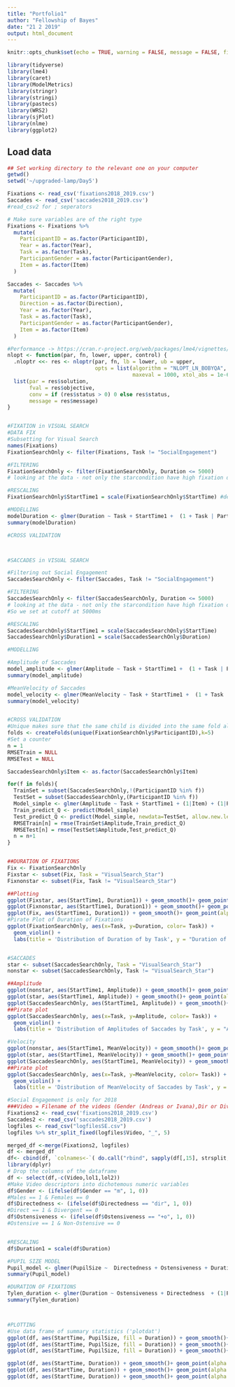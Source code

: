 ```yaml
---
title: "Portfolio1"
author: "Fellowship of Bayes"
date: "21 2 2019"
output: html_document
---
```


```r
knitr::opts_chunk$set(echo = TRUE, warning = FALSE, message = FALSE, fig.align = 'center')
```

```r
library(tidyverse)
library(lme4)
library(caret)
library(ModelMetrics)
library(stringr)
library(stringi)
library(pastecs)
library(WRS2)
library(sjPlot)
library(nlme) 
library(ggplot2)
```

## Load data

```r
## Set working directory to the relevant one on your computer
getwd()
setwd('~/upgraded-lamp/Day5')

Fixations <- read_csv('fixations2018_2019.csv') 
Saccades <- read_csv('saccades2018_2019.csv')
#read_csv2 for ; seperators

# Make sure variables are of the right type
Fixations <- Fixations %>%
  mutate(
    ParticipantID = as.factor(ParticipantID),
    Year = as.factor(Year),
    Task = as.factor(Task),
    ParticipantGender = as.factor(ParticipantGender),
    Item = as.factor(Item)
  )

Saccades <- Saccades %>%
  mutate(
    ParticipantID = as.factor(ParticipantID),
    Direction = as.factor(Direction),
    Year = as.factor(Year),
    Task = as.factor(Task),
    ParticipantGender = as.factor(ParticipantGender),
    Item = as.factor(Item)
  )

```

```r
#Performance -> https://cran.r-project.org/web/packages/lme4/vignettes/lmerperf.html
nlopt <- function(par, fn, lower, upper, control) {
  .nloptr <<- res <- nloptr(par, fn, lb = lower, ub = upper, 
                            opts = list(algorithm = "NLOPT_LN_BOBYQA", print_level = 1,
                                        maxeval = 1000, xtol_abs = 1e-6, ftol_abs = 1e-6))
  list(par = res$solution,
       fval = res$objective,
       conv = if (res$status > 0) 0 else res$status,
       message = res$message)
}


#FIXATION in VISUAL SEARCH
#DATA FIX
#Subsetting for Visual Search
names(Fixations)
FixationSearchOnly <- filter(Fixations, Task != "SocialEngagement")

#FILTERING
FixationSearchOnly <- filter(FixationSearchOnly, Duration <= 5000)
# looking at the data - not only the starcondition have high fixation durations, but we have two wickedly high fixation durations that we aren't interested in - 6000ms and 12000ms, so we set at cutoff at 5000ms

#RESCALING
FixationSearchOnly$StartTime1 = scale(FixationSearchOnly$StartTime) #deviding it by the sd that's what scale() does 

#MODELLING
modelDuration <- glmer(Duration ~ Task + StartTime1 +  (1 + Task | ParticipantID), data = FixationSearchOnly, family = gaussian (link = "log"))
summary(modelDuration)

#CROSS VALIDATION



#SACCADES in VISUAL SEARCH

#Filtering out Social Engagement
SaccadesSearchOnly <- filter(Saccades, Task != "SocialEngagement")

#FILTERING
SaccadesSearchOnly <- filter(SaccadesSearchOnly, Duration <= 5000)
# looking at the data - not only the starcondition have high fixation durations, but we have two wickedly high fixation durations that we aren't interested in - 6000ms and 12000ms
#So we set at cutoff at 5000ms

#RESCALING
SaccadesSearchOnly$StartTime1 = scale(SaccadesSearchOnly$StartTime)
SaccadesSearchOnly$Duration1 = scale(SaccadesSearchOnly$Duration)

#MODELLING

#Amplitude of Saccades
model_amplitude <- glmer(Amplitude ~ Task + StartTime1 +  (1 + Task | ParticipantID), data = SaccadesSearchOnly, family = gaussian (link = "log"))
summary(model_amplitude)

#MeanVelocity of Saccades
model_velocity <- glmer(MeanVelocity ~ Task + StartTime1 +  (1 + Task | ParticipantID), data = SaccadesSearchOnly, family = gaussian (link = "log"))
summary(model_velocity)


#CROSS VALIDATION
#Unique makes sure that the same child is divided into the same fold all the time
folds <- createFolds(unique(FixationSearchOnly$ParticipantID),k=5)
#Set a counter
n = 1
RMSETrain = NULL
RMSETest = NULL

SaccadesSearchOnly$Item <- as.factor(SaccadesSearchOnly$Item)

for(f in folds){
  TrainSet = subset(SaccadesSearchOnly,!(ParticipantID %in% f))
  TestSet = subset(SaccadesSearchOnly,(ParticipantID %in% f))
  Model_simple <- glmer(Amplitude ~ Task + StartTime1 + (1|Item) + (1|ParticipantID) , family=gaussian(link="log"), SaccadesSearchOnly,control = glmerControl(optimizer = "nloptwrap", calc.derivs = FALSE))
  Train_predict_Q <- predict(Model_simple)
  Test_predict_Q <- predict(Model_simple, newdata=TestSet, allow.new.levels=TRUE)
  RMSETrain[n] = rmse(TrainSet$Amplitude,Train_predict_Q)
  RMSETest[n] = rmse(TestSet$Amplitude,Test_predict_Q)
  n = n+1
}



```

```r

##DURATION OF FIXATIONS
Fix <- FixationSearchOnly
Fixstar <- subset(Fix, Task = "VisualSearch_Star")
Fixnonstar <- subset(Fix, Task != "VisualSearch_Star")

##Plotting
ggplot(Fixstar, aes(StartTime1, Duration1)) + geom_smooth()+ geom_point(alpha = 0.1, size = 0.2) +  facet_wrap(~ ParticipantID)  + ggtitle("Duration across time by Participant in Star Task")
ggplot(Fixnonstar, aes(StartTime1, Duration1)) + geom_smooth()+ geom_point(alpha = 0.1, size = 0.2) +  facet_wrap(~ ParticipantID)  + ggtitle("Duration across time by Participant in counting task")
ggplot(Fix, aes(StartTime1, Duration1)) + geom_smooth()+ geom_point(alpha = 0.1, size = 0.2) +  facet_wrap(~ Task)  + ggtitle("Duration across time by SearchTask")
#Pirate Plot of Duration of Fixations
ggplot(FixationSearchOnly, aes(x=Task, y=Duration, color= Task)) + 
  geom_violin() +
  labs(title = 'Distribution of Duration of by Task', y = "Duration of Fixation")


#SACCADES
star <- subset(SaccadesSearchOnly, Task = "VisualSearch_Star")
nonstar <- subset(SaccadesSearchOnly, Task != "VisualSearch_Star")

##Amplitude
ggplot(nonstar, aes(StartTime1, Amplitude)) + geom_smooth()+ geom_point(alpha = 0.1, size = 0.2) +  facet_wrap(~ ParticipantID)  + ggtitle("Distribution of Amplitude of Saccades by Participant in Counting Task")
ggplot(star, aes(StartTime1, Amplitude)) + geom_smooth()+ geom_point(alpha = 0.1, size = 0.2) +  facet_wrap(~ ParticipantID)  + ggtitle("Distribution of Amplitude of Saccades by Participant in Star Task")
ggplot(SaccadesSearchOnly, aes(StartTime1, Amplitude)) + geom_smooth()+ geom_point(alpha = 0.1, size = 0.2) +  facet_wrap(~Task) + ggtitle("Distribution of Amplitude of Saccades by Task")
##Pirate plot
ggplot(SaccadesSearchOnly, aes(x=Task, y=Amplitude, color= Task)) + 
  geom_violin() +
  labs(title = 'Distribution of Amplitudes of Saccades by Task', y = "Amplitude")

#Velocity
ggplot(nonstar, aes(StartTime1, MeanVelocity)) + geom_smooth()+ geom_point(alpha = 0.1, size = 0.2) +  facet_wrap(~ ParticipantID)  + ggtitle("Distribution of Mean Velocity by Participant in Counting Task")
ggplot(star, aes(StartTime1, MeanVelocity)) + geom_smooth()+ geom_point(alpha = 0.1, size = 0.2) +  facet_wrap(~ ParticipantID)  + ggtitle("Distribution of Mean Velocity by Participant in Star Task")
ggplot(SaccadesSearchOnly, aes(StartTime1, MeanVelocity)) + geom_smooth()+ geom_point(alpha = 0.1, size = 0.2) +  facet_wrap(~Task) + ggtitle("Distribution of Mean Velocity  by Task")
##Pirate plot
ggplot(SaccadesSearchOnly, aes(x=Task, y=MeanVelocity, color= Task)) + 
  geom_violin() +
  labs(title = 'Distribution of MeanVelocity of Saccades by Task', y = "MeanVelocity")


```

```r
#Social Engagement is only for 2018
###Video = Filename of the videos (Gender (Andreas or Ivana),Dir or Div (Direct or Divergent),+o/-o(Ostensity))
Fixations2 <- read_csv('fixations2018_2019.csv') 
Saccades2 <- read_csv('saccades2018_2019.csv')
logfiles <- read_csv("logfilesSE.csv")
logfiles %>% str_split_fixed(logfiles$Video, "_", 5)

merged_df <-merge(Fixations2, logfiles)
df <- merged_df
df<- cbind(df, `colnames<-`( do.call("rbind", sapply(df[,15], strsplit, "_")), c("Gender", "lol1", "lol2", "Directedness", "Ostensiveness")))
library(dplyr)
# Drop the columns of the dataframe
df <- select(df,-c(Video,lol1,lol2))
#Make Video descriptors into dichotemous numeric variables
df$Gender <- (ifelse(df$Gender == "m", 1, 0))
#Males == 1 & Females == 0
df$Directedness <- (ifelse(df$Directedness == "dir", 1, 0))
#Direct == 1 & Divergent == 0
df$Ostensiveness <- (ifelse(df$Ostensiveness == "+o", 1, 0))
#Ostensive == 1 & Non-Ostensive == 0


#RESCALING
df$Duration1 = scale(df$Duration)

#PUPIL SIZE MODEL
Pupil_model <- glmer(PupilSize ~  Directedness + Ostensiveness + Duration1 + (1|ParticipantID), df, family = gaussian (link = "log"))
summary(Pupil_model)

#DURATION OF FIXATIONS
Tylen_duration <- glmer(Duration ~ Ostensiveness + Directedness  + (1|ParticipantID), df, family = gaussian (link = "log"))
summary(Tylen_duration)



#PLOTTING
#Use data frame of summary statistics ('plotdat')
ggplot(df, aes(StartTime, PupilSize, fill = Duration)) + geom_smooth()+ geom_point(alpha = 0.1, size = 0.2) +  facet_wrap(~ParticipantID) + ggtitle("Size of Pupil over time for each particpant")
ggplot(df, aes(StartTime, PupilSize, fill = Duration)) + geom_smooth()+ geom_point(alpha = 0.1, size = 0.2) + ggtitle("Size of Pupil over time for both conditions in the variable of Directedness")  + facet_wrap(~Directedness)
ggplot(df, aes(StartTime, PupilSize, fill = Duration)) + geom_smooth()+ geom_point(alpha = 0.1, size = 0.2) + ggtitle("Size of Pupil over time for both conditions in the variable of Ostensiveness")  + facet_wrap(~Ostensiveness)

ggplot(df, aes(StartTime, Duration)) + geom_smooth()+ geom_point(alpha = 0.1, size = 0.2) +  facet_wrap(~ParticipantID) + ggtitle("Distribution of Duration of fixation for different participants")
ggplot(df, aes(StartTime, Duration)) + geom_smooth()+ geom_point(alpha = 0.1, size = 0.2) + ggtitle("Distribution of Duration of fixation for both conditions in the variable of Ostensiveness") + facet_wrap(~Ostensiveness)
ggplot(df, aes(StartTime, Duration)) + geom_smooth()+ geom_point(alpha = 0.1, size = 0.2) + ggtitle("Distribution of Duration of fixation for both conditions in the variable of Directedness") + facet_wrap(~Directedness)



```